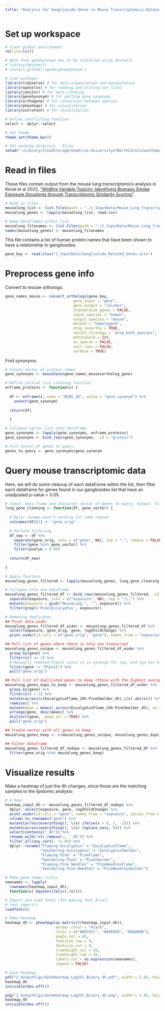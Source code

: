 ```yaml
---
title: "Analysis for Ganglioside Genes in Mouse Transcriptomics Dataset"
---
```


# Set up workspace

```r
# Clear global environment
rm(list=ls())

# Note that geneSynonym has to be installed using devtools
# library(devtools)
# install_github('oganm/geneSynonym')

# Load packages
library(tidyverse) # for data organization and manipulation
library(openxlsx) # for reading and writing out files
library(janitor) # for data cleaning
library(geneSynonym) # for getting gene synonyms
library(orthogene) # for conversion between species
library(pheatmap) # for visualization
library(extrafont) # for visualization

# Define conflicting function
select <- dplyr::select

# Set theme
theme_set(theme_bw())

# Set working directory - Elise
setwd("~/Library/CloudStorage/OneDrive-UniversityofNorthCarolinaatChapelHill/Rager_Lab/Projects_Lead/13_MouseWildfireLipidomics/2_DataAnalysis/1_CurrentAnalysis")
```

# Read in files

These files contain output from the mouse lung transcriptomics analysis in Koval et al 2022, ["Wildfire Variable Toxicity: Identifying Biomass Smoke Exposure Groupings through Transcriptomic Similarity Scoring"](https://pmc.ncbi.nlm.nih.gov/articles/PMC10777820/).

```r
# Read in files
mouselung_list <- list.files(path = "./1_InputData/Mouse_Lung_Transcriptomics", pattern = "*.csv", full.names = TRUE)
mouselung_genes <- lapply(mouselung_list, read.csv)

# Name dataframes within list
mouselung_filenames <- list.files(path = "./1_InputData/Mouse_Lung_Transcriptomics", pattern = "*.csv")
names(mouselung_genes) <- mouselung_filenames
```

This file contains a list of human protein names that have been shown to have a relationship to gangliosides:
```r
gene_key <- read.xlsx("1_InputData/Ganglioside_Related_Genes.xlsx")
```

# Preprocess gene info

Convert to mouse orthologs:
```r
gene_names_mouse <- convert_orthologs(gene_key,
                               gene_input = "gene",
                               gene_output = "columns",
                               standardise_genes = FALSE,
                               input_species = "human",
                               output_species = "mouse",
                               method = "homologene",
                               drop_nonorths = TRUE,
                               non121_strategy = "drop_both_species",
                               mthreshold = Inf,
                               as_sparse = FALSE,
                               sort_rows = FALSE,
                               verbose = TRUE)

```

Find synonyms:

```r
# Create vector of protein names
gene_synonyms <- mouseSyno(gene_names_mouse$ortholog_gene)

# Define initial list cleaning function
enframe_proteins <- function(x) { 
  
  df <- enframe(x, name = "NCBI_ID", value = "gene_synonym") %>%
    unnest(gene_synonym)
  
  return(df)
  
  }

# Collapse vector list into dataframe
gene_synonyms <- lapply(gene_synonyms, enframe_proteins)
gene_synonyms <- bind_rows(gene_synonyms, .id = "protein")

# Pull vector of genes to query
genes_to_query <- gene_synonyms$gene_synonym
```

# Query mouse transcriptomic data

Here, we will do some cleanup of each dataframe within the list, then filter each dataframe for genes found in our gangliosides list that have an unadjusted p-value < 0.05. 

```r
# Input: data frame and character vector of genes to query, Output: filtered data frame
lung_gene_cleaning <- function(df, gene_vector) {
  
  # Dplyr rename wasn't working for some reason
  colnames(df)[1] <- "gene_orig"
  
  # Perform filtering
  df_new <- df %>%
    separate(gene_orig, into = c("gene", NA), sep = "_", remove = FALSE) %>%
    filter(gene %in% gene_vector) %>%
    filter(pvalue < 0.05) 
  
  return(df_new)
    
}

# Apply function
mouselung_genes_filtered <- lapply(mouselung_genes, lung_gene_cleaning, gene_vector = genes_to_query)

# Collapse into one dataframe
mouselung_genes_filtered_df <- bind_rows(mouselung_genes_filtered, .id = "exposure") %>%
  separate(exposure, into = c("exposure", NA), sep = "\\.") %>%
  mutate(exposure = gsub("MouseLung_", "", exposure)) %>%
  filter(grepl('Pine|Eucalyptus', exposure))

# Removing duplicates
## Pivot data wider
mouselung_genes_filtered_df_wider <- mouselung_genes_filtered_df %>%
  select(exposure, gene_orig, gene, log2FoldChange) %>%
  pivot_wider(id_cols = c("gene_orig", "gene"), names_from = "exposure", values_from = "log2FoldChange")

## Pull list of genes where there is only one transcript
mouselung_genes_unique <- mouselung_genes_filtered_df_wider %>% 
  group_by(gene) %>% 
  filter(n() == 1) %>%
  # Manually removed Ptpn11 since it is synonym for syp, and syp has higher FC
  filter(gene != "Ptpn11") %>%
  pull("gene_orig")

## Pull list of duplicated genes to keep (those with the highest average abs(log2FC))
mouselung_genes_dups_to_keep <- mouselung_genes_filtered_df_wider %>% 
  group_by(gene) %>% 
  filter(n() > 1) %>%
  mutate(across(c(EucalyptusFlame_24h:PineSmolder_4h),\(x) abs(x))) %>%
  rowwise() %>%
  mutate(mean = mean(c_across(EucalyptusFlame_24h:PineSmolder_4h), na.rm = TRUE)) %>%
  arrange(gene, desc(mean)) %>%
  distinct(gene, .keep_all = TRUE) %>%
  pull("gene_orig")

## Create vector with all genes to keep
mouselung_genes_keep <- c(mouselung_genes_unique, mouselung_genes_dups_to_keep)

## Filter dataframe
mouselung_genes_filtered_df_nodups <- mouselung_genes_filtered_df %>%
  filter(gene_orig %in% mouselung_genes_keep)
```

# Visualize results


Make a heatmap of just the 4h changes, since those are the matching samples to the lipidomic analysis:
```r
# 4 hour
heatmap_input_4h <- mouselung_genes_filtered_df_nodups %>%
  dplyr::select(exposure, gene, log2FoldChange) %>%
  pivot_wider(id_cols = "gene", names_from = "exposure", values_from = "log2FoldChange") %>%
  column_to_rownames("gene") %>%
  mutate(across(everything(), \(x) ifelse(x > 0, 1, -1))) %>%
  mutate(across(everything(), \(x) replace_na(x, 0))) %>%
  select(contains("_4h")) %>%
  rename_with(~str_remove(., '_4h')) %>%
  filter_all(any_vars(. != 0)) %>%
  dplyr::rename("Flaming Eucalyptus" = "EucalyptusFlame",
                "Smoldering Eucalyptus" = "EucalyptusSmolder",
                "Flaming Pine" = "PineFlame", 
                "Smoldering Pine" = "PineSmolder",
                "Flaming Pine Needles" = "PineNeedlesFlame", 
                "Smoldering Pine Needles" = "PineNeedlesSmolder")

# Make gene names italic
newnames <- lapply(
  rownames(heatmap_input_4h),
  function(x) bquote(italic(.(x))))

# Import and load fonts (for making font Arial)
# font_import()
loadfonts()

# Make heatmap
heatmap_4h <- pheatmap(as.matrix(t(heatmap_input_4h)),
                       border_color = "black",
                       color = c("#0075CC", "#E0E0E0", "#DA0000"),
                       angle_col = 45, 
                       fontsize_row = 9,
                       fontsize_col = 9,
                       treeheight_col = 20,
                       treeheight_row = 10,
                       labels_col = as.expression(newnames),
                       legend = FALSE)

# Save heatmap
pdf("2_OutputFigs/GeneHeatmap_Log2FC_Binary_4h.pdf", width = 5.85, height = 2.5, family = "Arial")
heatmap_4h
invisible(dev.off())

png("2_OutputFigs/GeneHeatmap_Log2FC_Binary_4h.png", width = 5.85, height = 2.5, family = "Arial", unit = "in", res = 1200)
heatmap_4h
invisible(dev.off())
```


